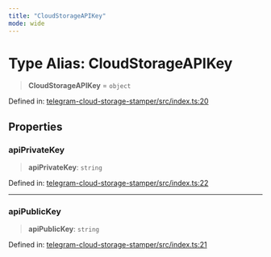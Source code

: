 ```yaml
---
title: "CloudStorageAPIKey"
mode: wide
---
```

  
# Type Alias: CloudStorageAPIKey

> **CloudStorageAPIKey** = `object`

Defined in: [telegram-cloud-storage-stamper/src/index.ts:20](https://github.com/tkhq/sdk/blob/94193410cf3571aa019a0b9408107eeb43e39e16/packages/telegram-cloud-storage-stamper/src/index.ts#L20)

## Properties

### apiPrivateKey

> **apiPrivateKey**: `string`

Defined in: [telegram-cloud-storage-stamper/src/index.ts:22](https://github.com/tkhq/sdk/blob/94193410cf3571aa019a0b9408107eeb43e39e16/packages/telegram-cloud-storage-stamper/src/index.ts#L22)

***

### apiPublicKey

> **apiPublicKey**: `string`

Defined in: [telegram-cloud-storage-stamper/src/index.ts:21](https://github.com/tkhq/sdk/blob/94193410cf3571aa019a0b9408107eeb43e39e16/packages/telegram-cloud-storage-stamper/src/index.ts#L21)
